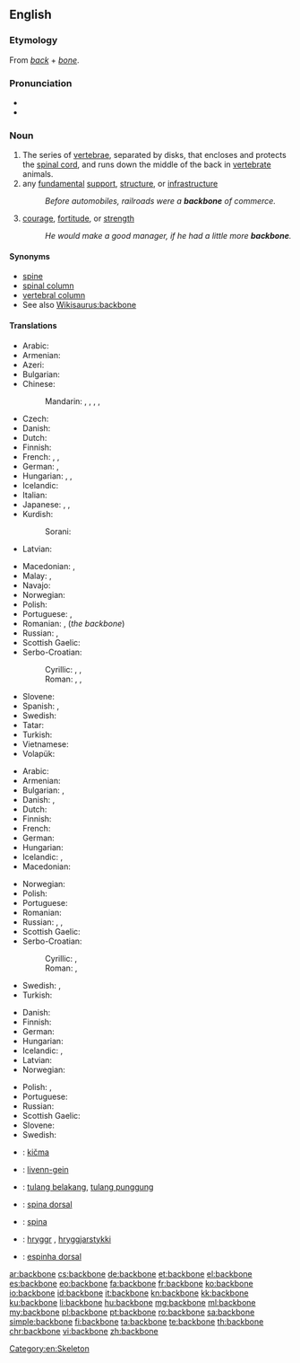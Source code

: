 ==English==

===Etymology===
From ''[[back]]'' + ''[[bone]]''.

===Pronunciation===
* {{IPA|/ˈbækˌbəʊn/}}
* {{audio|en-us-backbone.ogg|Audio (US)}}

===Noun===
{{en-noun}}

# The series of [[vertebrae]], separated by disks, that encloses and protects the [[spinal cord]], and runs down the middle of the back in [[vertebrate]] animals.
# any [[fundamental]] [[support]], [[structure]], or [[infrastructure]]
#: ''Before automobiles, railroads were a '''backbone''' of commerce.''
# [[courage]], [[fortitude]], or [[strength]]
#: ''He would make a good manager, if he had a little more '''backbone'''.''

====Synonyms====
* [[spine]]
* [[spinal column]]
* [[vertebral column]]
* See also [[Wikisaurus:backbone]]

====Translations====
{{trans-top|series of vertebrae that encloses the spinal cord}}
* Arabic: {{t|ar|عمود فقري|m|tr=3amuud fáqriy}}
* Armenian: {{t|hy|ողնաշար|tr=oġnašar}}
* Azeri: {{t+|az|onurğa}}
* Bulgarian: {{t|bg|гръбнак}}
* Chinese:
*: Mandarin: {{t|cmn|骨幹|sc=Hani}}, {{t+|cmn|骨干|tr=gǔgàn|sc=Hani}}, {{t+|cmn|脊骨|tr=jígǔ|sc=Hani}}, {{t+|cmn|背骨|tr=bèigǔ|sc=Hani}}, {{t+|cmn|脊椎|tr=jǐzhuī|sc=Hani}}
* Czech: {{t+|cs|páteř|f}}
* Danish: {{t|da|rygrad|c}}
* Dutch: {{t+|nl|ruggengraat|m}}
* Finnish: {{t+|fi|selkäranka}}
* French: {{t+|fr|colonne vertébrale|f}}, {{t+|fr|rachis|m}}, {{t+|fr|épine dorsale|f}}
* German: {{t+|de|Rückgrat|n}}, {{t+|de|Wirbelsäule|f}}
* Hungarian: {{t+|hu|gerincoszlop}}, {{t+|hu|hátgerinc}}, {{t+|hu|gerinc}}
* Icelandic: {{t+|is|hryggur|m}}
* Italian: {{t+|it|spina dorsale|f}}
* Japanese: {{t|ja|背骨|tr=せぼね, sebone}}, {{t|ja|脊椎|tr=せきつい, sekitsui}}, {{t+|ja|脊柱|tr=せきちゅう, sekichū}}
* Kurdish:
*: Sorani: {{t|ku|بڕبڕه‌}}
* Latvian: {{t|lv|mugurkauls|m}}
{{trans-mid}}
* Macedonian: {{t|mk|’рбет|m|tr='rbet}}, {{t|mk|кичма|f|tr=kíčma}}
* Malay: {{t|ms|iwituararo}}, {{t|ms|iwituaroa}}
* Navajo: {{t|nv|íígháán}}
* Norwegian: {{t|no|ryggrad|m|f}}
* Polish: {{t+|pl|kręgosłup|m}}
* Portuguese: {{t+|pt|coluna vertebral|f}}, {{t+|pt|espinha|f}}
* Romanian: {{t+|ro|coloană vertebrală|f}}, {{t+|ro|șira spinării|f}} (''the backbone'')
* Russian: {{t+|ru|позвоночник|m|tr=pozvonóčnik}}, {{t+|ru|хребет|m|tr=xrebét}}
* Scottish Gaelic: {{t|gd|cnàimh an droma|m}}
* Serbo-Croatian:
*: Cyrillic: {{t|sh|краљеҗница|f}}, {{t|sh|кичма|f}}, {{t|sh|хрптењача|f}}
*: Roman: {{t|sh|kralježnica|f}}, {{t|sh|kičma|f}}, {{t|sh|hrptenjača|f}}
* Slovene: {{t+|sl|hrbtenica|f}}
* Spanish: {{t|es|espina dorsal|f}}, {{t+|es|columna vertebral|f}}
* Swedish: {{t+|sv|ryggrad|c}}
* Tatar: {{t+|tt|умырткалык|tr=umırtqalıq|sc=Cyrl}}
* Turkish: {{t+|tr|omurga}}
* Vietnamese: {{t+|vi|xương sống}}
* Volapük: {{t+|vo|bäkabom}}
{{trans-bottom}}

{{trans-top|any fundamental support, structure, or infrastructure}}
* Arabic: {{t|ar|دعامة|f|tr=di3aama}}
* Armenian: {{t|hy|հիմք|tr=himk’}}
* Bulgarian: {{t+|bg|основа}}, {{t+|bg|опора}}
* Danish: {{t|da|fundament|n}}, {{t|da|basis|c}}
* Dutch: {{t+|nl|ruggengraat|m}}
* Finnish: {{t+|fi|selkäranka}}
* French: {{t+|fr|épine dorsale|f}}
* German: {{t+|de|Rückgrat|n}}
* Hungarian: {{t+|hu|gerinc}}
* Icelandic: {{t|is|uppistaða|f}}, {{t|is|meginstoð|f}}
* Macedonian: {{t|mk|потпора|f|tr=pótpora}}
{{trans-mid}}
* Norwegian: {{t|no|ryggrad|m|f}}
* Polish: {{t+|pl|trzon|m}}
* Portuguese: {{t+|pt|base|f}}
* Romanian: {{t+|ro|coloană vertebrală|f}}
* Russian: {{t+|ru|хребет|m|tr=xrebét}}, {{t+|ru|костяк|m|tr=kostják}}, {{t+|ru|основа|f|tr=osnóva}}
* Scottish Gaelic: {{t|gd|bun-structar|m}}
* Serbo-Croatian:
*: Cyrillic: {{t|sh|краљеҗница|f}}, {{t|sh|кичма|f}}
*: Roman: {{t|sh|kralježnica|f}}, {{t|sh|kičma|f}}
* Swedish: {{t+|sv|ryggrad|c}}, {{t|sv|grundstomme}}
* Turkish: {{t+|tr|omurga}}
{{trans-bottom}}

{{trans-top|courage, fortitude, or strength}}
* Danish: {{t|da|rygrad|c}}
* Finnish: {{t+|fi|selkäranka}}
* German: {{t+|de|Rückgrat|n}}
* Hungarian: {{t+|hu|gerinc}}
* Icelandic: {{t|is|skapfesta|f}}, {{t|is|bein í nefinu|n}}
* Latvian: {{t|lv|mugurkauls|m}}
* Norwegian: {{t|no|ryggrad|m|f}}
{{trans-mid}}
* Polish: {{t+|pl|charakter}}, {{t+|pl|kręgosłup|m}}
* Portuguese: {{t+|pt|firmeza|f}}
* Russian: {{t+|ru|стержень|m|tr=stéržen’}}
* Scottish Gaelic: {{t|gd|cùl|m}}
* Slovene: {{t+|sl|hrbtenica|f}}
* Swedish: {{t+|sv|ryggrad|c}}
{{trans-bottom}}

{{checktrans-top}}
* {{ttbc|sh}}: [[kičma]] {{g|f}}
* {{ttbc|br}}: [[livenn-gein]] {{g|f}}
* {{ttbc|id}}: [[tulang belakang]], [[tulang punggung]]
* {{ttbc|ia}}: [[spina dorsal]]
* {{ttbc|la}}: [[spina]] {{g|f}}
* {{ttbc|non}}: [[hryggr]] {{g|m}}, [[hryggjarstykki]] {{g|n}}
* {{ttbc|pt}}: [[espinha dorsal]] {{g|f}} {{qualifier|Brazil}}
{{trans-bottom}}

[[Category:en:Skeleton]]

[[ar:backbone]]
[[cs:backbone]]
[[de:backbone]]
[[et:backbone]]
[[el:backbone]]
[[es:backbone]]
[[eo:backbone]]
[[fa:backbone]]
[[fr:backbone]]
[[ko:backbone]]
[[io:backbone]]
[[id:backbone]]
[[it:backbone]]
[[kn:backbone]]
[[kk:backbone]]
[[ku:backbone]]
[[li:backbone]]
[[hu:backbone]]
[[mg:backbone]]
[[ml:backbone]]
[[my:backbone]]
[[pl:backbone]]
[[pt:backbone]]
[[ro:backbone]]
[[sa:backbone]]
[[simple:backbone]]
[[fi:backbone]]
[[ta:backbone]]
[[te:backbone]]
[[th:backbone]]
[[chr:backbone]]
[[vi:backbone]]
[[zh:backbone]]